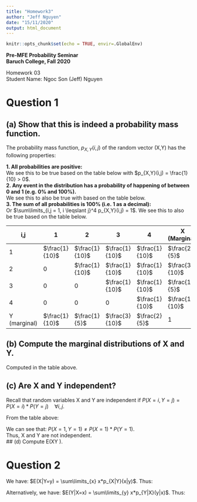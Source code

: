 ```yaml
---
title: "Homework3"
author: "Jeff Nguyen"
date: "15/11/2020"
output: html_document
---
```


```r
knitr::opts_chunk$set(echo = TRUE, envir=.GlobalEnv)
```
  
**Pre-MFE Probability Seminar**  
**Baruch College, Fall 2020**  


Homework 03  
Student Name: Ngoc Son (Jeff) Nguyen  


# **Question 1**  
 
## (a) Show that this is indeed a probability mass function.

The probability mass function, $p_{X,Y}(i,j)$ of the random vector (X,Y) has the following properties:

**1. All probabilities are positive:**  
We see this to be true based on the table below with $p_{X,Y}(i,j) = \frac{1}{10} > 0$.  
**2. Any event in the distribution has a probability of happening of between 0 and 1 (e.g. 0% and 100%).**  
We see this to also be true with based on the table below.  
**3. The sum of all probabilities is 100% (i.e. 1 as a decimal):**  
Or $\sum\limits_{i,j = 1, i \leqslant j}^4 p_{X,Y}(i,j) = 1$. We see this to also be true based on the table below.  

i,j          | 1               | 2                | 3               | 4              | X (Marginal)
---          | ---             | ---              | ---             | ---            | ---  
1            | $\frac{1}{10}$  | $\frac{1}{10}$   | $\frac{1}{10}$  | $\frac{1}{10}$ | $\frac{2}{5}$
2            | $0$             | $\frac{1}{10}$   | $\frac{1}{10}$  | $\frac{1}{10}$ | $\frac{3}{10}$
3            | $0$             | $0$              | $\frac{1}{10}$  | $\frac{1}{10}$ | $\frac{1}{5}$
4            | $0$             | $0$              | $0$             | $\frac{1}{10}$ | $\frac{1}{10}$
Y (marginal) | $\frac{1}{10}$  | $\frac{1}{5}$    | $\frac{3}{10}$  | $\frac{2}{5}$  | $1$
  
## (b) Compute the marginal distributions of X and Y.  
Computed in the table above.  

## (c) Are X and Y independent?  
Recall that random variables X and Y are independent if $P(X=i, Y=j) = P(X=i) * P(Y=j) \quad \forall i,j$.  

From the table above:  
\begin{equation}
  \begin{aligned}
    P(X=1, Y=1) & = \frac{1}{10}  \\
    P(X=1)*P(Y=1) & = \frac{2}{5} * \frac{1}{10} = \frac{1}{25}  \\
  \end{aligned}
\end{equation}
  
We can see that: $P(X=1, Y=1) \neq P(X=1)*P(Y=1)$.  
Thus, X and Y are not independent.  
## (d) Compute E(XY ).  
\begin{equation}
  \begin{aligned}
    E(X,Y) = &\sum\limits_{i,j} i*j*P(X=i, Y=j) \\
           = &1*1*P(X=1, Y=1) + 1*2*P(X=1, Y=2) + 1*3*P(X=1, Y=3) + 1*4*P(X=1, Y=4) +  \\
             &2*2*P(X=2, Y=2) + 2*3*P(X=2, Y=3) + 2*4*P(X=2, Y=4) +  \\
             &3*3*P(X=3, Y=3) + 3*4*P(X=3, Y=4) +  \\
             &4*4*P(X=4, Y=4)  \\
           = &\frac{1}{10} + 2*\frac{1}{10} + 3*\frac{1}{10} + 4*\frac{1}{10} +   \\
             &4*\frac{1}{10} + 6*\frac{1}{10} + 8*\frac{1}{10} +  \\
             &9*\frac{1}{10} + 12*\frac{1}{10} +  \\
             &16*\frac{1}{10}  \\
           = &\frac{1}{10} + \frac{1}{5} + \frac{3}{10} + \frac{2}{5} +   \\
             &\frac{2}{5} + \frac{3}{5} + \frac{4}{5} +  \\
             &\frac{9}{10} + \frac{6}{5} +  \\
             &\frac{8}{5}  \\
           = &\frac{13}{2} \\
  \end{aligned}
\end{equation}
  
# **Question 2**  

We have: $E(X|Y=y) = \sum\limits_{x} x*p_{X|Y}(x|y)$. Thus:  

\begin{equation}
  \begin{aligned}
    E(X|Y=1) =& 1*p_{X|Y}(1|1) + 2*p_{X|Y}(2|1) + 3*p_{X|Y}(3|1) + 4*p_{X|Y}(4|1)  \\
             =& P(X=1|Y=1) + 2*0 + 3*0 + 4*0  \\
             =& \frac{p_{1,1}}{P(Y=1)}  \\
             =& \frac{\frac{1}{10}}{\frac{1}{10}}  \\
             =& 1  \\
    E(X|Y=2) =& 1*p_{X|Y}(1|2) + 2*p_{X|Y}(2|2) + 3*p_{X|Y}(3|2) + 4*p_{X|Y}(4|2)  \\
             =& P(X=1|Y=2) + 2*P(X=2|Y=2) + 3*0 + 4*0  \\
             =& \frac{p_{1,2}}{P(Y=2)} + 2*\frac{p_{2,2}}{P(Y=2)}  \\
             =& \frac{\frac{1}{10}}{\frac{1}{5}} + 2*\frac{\frac{1}{10}}{\frac{1}{5}}  \\
             =& \frac{3}{2}  \\
    E(X|Y=3) =& 1*p_{X|Y}(1|3) + 2*p_{X|Y}(2|3) + 3*p_{X|Y}(3|3) + 4*p_{X|Y}(4|3)  \\
             =& P(X=1|Y=3) + 2*P(X=2|Y=3) + 3*P(X=3|Y=3) + 4*0  \\
             =& \frac{p_{1,3}}{P(Y=3)} + 2*\frac{p_{2,3}}{P(Y=3)} + 3*\frac{p_{3,3}}{P(Y=3)}  \\
             =& \frac{\frac{1}{10}}{\frac{3}{10}} + 2*\frac{\frac{1}{10}}{\frac{3}{10}} + 3*\frac{\frac{1}{10}}{\frac{3}{10}}  \\
             =& 2  \\
    E(X|Y=4) =& 1*p_{X|Y}(1|4) + 2*p_{X|Y}(2|4) + 3*p_{X|Y}(3|4) + 4*p_{X|Y}(4|4)  \\
             =& P(X=1|Y=4) + 2*P(X=2|Y=4) + 3*P(X=3|Y=4) + 4*P(X=4|Y=4)  \\
             =& \frac{p_{1,4}}{P(Y=4)} + 2*\frac{p_{2,4}}{P(Y=4)} + 3*\frac{p_{3,4}}{P(Y=4)} + 4*\frac{p_{4,4}}{P(Y=4)}  \\
             =& \frac{\frac{1}{10}}{\frac{2}{5}} + 2*\frac{\frac{1}{10}}{\frac{2}{5}} + 3*\frac{\frac{1}{10}}{\frac{2}{5}} +                     4*\frac{\frac{1}{10}}{\frac{2}{5}}  \\
             =& \frac{5}{2}  \\
  \end{aligned}
\end{equation}
  
Alternatively, we have: $E(Y|X=x) = \sum\limits_{y} x*p_{Y|X}(y|x)$. Thus:  

\begin{equation}
  \begin{aligned}
    E(Y|X=1) =& 1*p_{Y|X}(1|1) + 2*p_{Y|X}(2|1) + 3*p_{Y|X}(3|1) + 4*p_{Y|X}(4|1)  \\
             =& P(Y=1|X=1) + 2*P(Y=2|X=1) + 3*P(Y=3|X=1) + 3*P(Y=4|X=1)  \\
             =& \frac{p_{1,1}}{P(X=1)} + 2*\frac{p_{1,2}}{P(X=1)} + 3*\frac{p_{1,3}}{P(X=1)} + 4*\frac{p_{1,4}}{P(X=1)}   \\
             =& \frac{\frac{1}{10}}{\frac{2}{5}} + 2*\frac{\frac{1}{10}}{\frac{2}{5}} + 3*\frac{\frac{1}{10}}{\frac{2}{5}} + 4*\frac{\frac{1}{10}}{\frac{2}{5}}  \\
             =& \frac{5}{2}  \\
    E(Y|X=2) =& 1*p_{Y|X}(1|2) + 2*p_{Y|X}(2|2) + 3*p_{Y|X}(3|2) + 4*p_{Y|X}(4|2)  \\
             =& P(Y=1|X=2) + 2*P(Y=2|X=2) + 3*P(Y=3|X=2) + 3*P(Y=4|X=2)  \\
             =& \frac{p_{2,1}}{P(X=2)} + 2*\frac{p_{2,2}}{P(X=2)} + 3*\frac{p_{2,3}}{P(X=2)} + 4*\frac{p_{2,4}}{P(X=2)}   \\
             =& \frac{0}{\frac{3}{10}} + 2*\frac{\frac{1}{10}}{\frac{3}{10}} + 3*\frac{\frac{1}{10}}{\frac{3}{10}} +             4*\frac{\frac{1}{10}}{\frac{3}{10}}  \\
             =& 3  \\
    E(Y|X=3) =& 1*p_{Y|X}(1|3) + 2*p_{Y|X}(2|3) + 3*p_{Y|X}(3|3) + 4*p_{Y|X}(4|3)  \\
             =& P(Y=1|X=3) + 2*P(Y=2|X=3) + 3*P(Y=3|X=3) + 3*P(Y=4|X=3)  \\
             =& \frac{p_{3,1}}{P(X=3)} + 2*\frac{p_{3,2}}{P(X=3)} + 3*\frac{p_{3,3}}{P(X=3)} + 4*\frac{p_{3,4}}{P(X=3)}   \\
             =& \frac{0}{\frac{1}{5}} + 2*\frac{0}{\frac{1}{5}} + 3*\frac{\frac{1}{10}}{\frac{1}{5}} + 4*\frac{\frac{1}{10}}{\frac{1}{5}}  \\
             =& \frac{7}{2}  \\
    E(Y|X=4) =& 1*p_{Y|X}(1|4) + 2*p_{Y|X}(2|4) + 3*p_{Y|X}(3|4) + 4*p_{Y|X}(4|4)  \\
             =& P(Y=1|X=4) + 2*P(Y=2|X=4) + 3*P(Y=3|X=4) + 3*P(Y=4|X=4)  \\
             =& \frac{p_{4,1}}{P(X=4)} + 2*\frac{p_{4,2}}{P(X=4)} + 3*\frac{p_{4,3}}{P(X=4)} + 4*\frac{p_{4,4}}{P(X=4)}   \\
             =& \frac{0}{\frac{1}{5}} + 2*\frac{0}{\frac{1}{5}} + 3*\frac{0}{\frac{1}{5}} + 4*\frac{\frac{1}{10}}{\frac{1}{10}}  \\
             =& 1  \\
  \end{aligned}
\end{equation} 